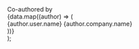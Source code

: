   <div style={{ marginBottom: '3rem', display: 'flex', flexDirection: 'column', gap: '0.5rem' }}>
    <span style={{ color: 'rgb(107, 114, 128)', fontSize: '0.875rem' }}>Co-authored by</span>
    <div style={{ display: 'flex', flexWrap: 'wrap', alignItems: 'center', gap: '0.5rem' }}>
      {data.map((author) => (
        <div
          key={author.name}
          style={{
            padding: '0.75rem',
            paddingRight: '1rem',
            display: 'inline-flex',
            alignItems: 'center',
            gap: '0.75rem',
            fontWeight: 'normal',
            position: 'relative',
            ringWidth: '2px',
            ringColor: 'transparent',
            borderRadius: '0.75rem',
            backgroundColor: 'white',
            border: '1px solid rgba(0,0,0,0.1)',
            overflow: 'hidden'
          }}
        >
          <div style={{ position: 'relative' }}>
            <div style={{ overflow: 'hidden', border: '1px solid #e5e7eb', borderRadius: '9999px', width: '2rem', height: '2rem' }}>
              <img
                style={{ margin: 0, width: '100%', height: '100%' }}
                src={`https://docs.next-forge.com/images/authors/${author.company.id}/${author.user.id}.jpg`}
                alt=""
                width={32}
                height={32}
              />
            </div>
            <div
              style={{
                position: 'absolute',
                border: '1px solid white',
                overflow: 'hidden',
                borderRadius: '9999px',
                objectFit: 'cover',
                width: '1rem',
                height: '1rem',
                right: '-0.25rem',
                bottom: '-0.25rem'
              }}
            >
              <img
                style={{ margin: 0, width: '100%', height: '100%' }}
                src={`https://docs.next-forge.com/images/authors/${author.company.id}/logo.jpg`}
                alt=""
                width={16}
                height={16}
              />
            </div>
          </div>
          <div style={{ display: 'flex', flexDirection: 'column' }}>
            <span
              style={{
                fontWeight: 600,
                lineHeight: 1.25,
                fontSize: '13px',
                letterSpacing: '-0.01em'
              }}
            >
              {author.user.name}
            </span>
            <span
              style={{
                color: 'rgb(107, 114, 128)',
                lineHeight: 1.25,
                fontSize: '11px'
              }}
            >
              {author.company.name}
            </span>
          </div>
        </div>
      ))}
    </div>
  </div>
);
